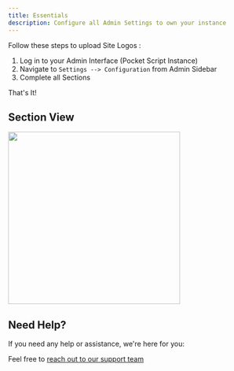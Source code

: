 ```yaml
---
title: Essentials
description: Configure all Admin Settings to own your instance
---
```


Follow these steps to upload Site Logos :

  1. Log in to your Admin Interface (Pocket Script Instance)
  2. Navigate to `Settings --> Configuration` from Admin Sidebar
  3. Complete all Sections

That's It!

## Section View

<img height="350" src="/images/web-essentials2.png" />

## Need Help?

If you need any help or assistance, we're here for you:

Feel free to [reach out to our support team](https://droidoxy.com/support/)
